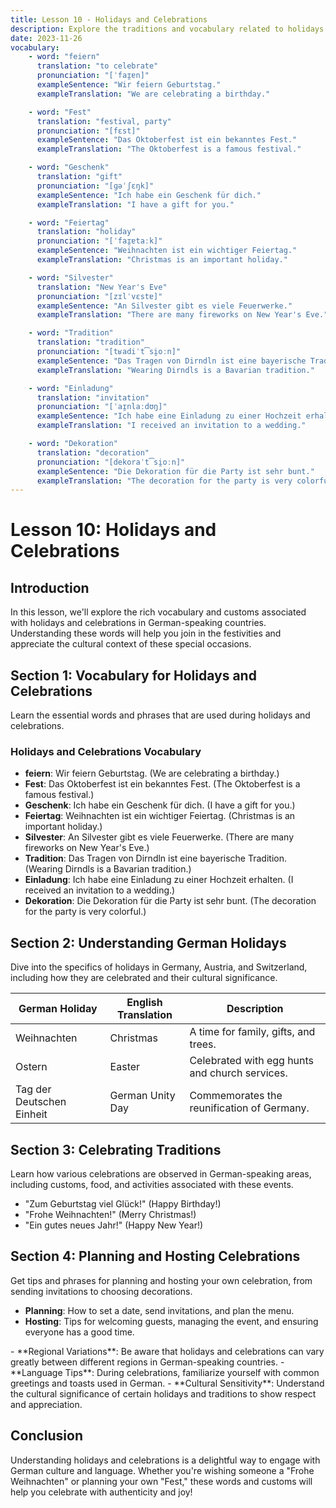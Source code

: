 ```yaml
---
title: Lesson 10 - Holidays and Celebrations
description: Explore the traditions and vocabulary related to holidays and celebrations in German-speaking countries.
date: 2023-11-26
vocabulary:
    - word: "feiern"
      translation: "to celebrate"
      pronunciation: "[ˈfaɪ̯ɐn]"
      exampleSentence: "Wir feiern Geburtstag."
      exampleTranslation: "We are celebrating a birthday."

    - word: "Fest"
      translation: "festival, party"
      pronunciation: "[fɛst]"
      exampleSentence: "Das Oktoberfest ist ein bekanntes Fest."
      exampleTranslation: "The Oktoberfest is a famous festival."

    - word: "Geschenk"
      translation: "gift"
      pronunciation: "[ɡəˈʃɛŋk]"
      exampleSentence: "Ich habe ein Geschenk für dich."
      exampleTranslation: "I have a gift for you."

    - word: "Feiertag"
      translation: "holiday"
      pronunciation: "[ˈfaɪ̯ɐtaːk]"
      exampleSentence: "Weihnachten ist ein wichtiger Feiertag."
      exampleTranslation: "Christmas is an important holiday."

    - word: "Silvester"
      translation: "New Year's Eve"
      pronunciation: "[zɪlˈvɛstɐ]"
      exampleSentence: "An Silvester gibt es viele Feuerwerke."
      exampleTranslation: "There are many fireworks on New Year's Eve."

    - word: "Tradition"
      translation: "tradition"
      pronunciation: "[tʁadiˈt͡si̯oːn]"
      exampleSentence: "Das Tragen von Dirndln ist eine bayerische Tradition."
      exampleTranslation: "Wearing Dirndls is a Bavarian tradition."

    - word: "Einladung"
      translation: "invitation"
      pronunciation: "[ˈaɪ̯nlaːdʊŋ]"
      exampleSentence: "Ich habe eine Einladung zu einer Hochzeit erhalten."
      exampleTranslation: "I received an invitation to a wedding."

    - word: "Dekoration"
      translation: "decoration"
      pronunciation: "[dekoraˈt͡si̯oːn]"
      exampleSentence: "Die Dekoration für die Party ist sehr bunt."
      exampleTranslation: "The decoration for the party is very colorful."
---
```


# Lesson 10: Holidays and Celebrations

## Introduction

In this lesson, we'll explore the rich vocabulary and customs associated with holidays and celebrations in German-speaking countries. Understanding these words will help you join in the festivities and appreciate the cultural context of these special occasions.

## Section 1: Vocabulary for Holidays and Celebrations

Learn the essential words and phrases that are used during holidays and celebrations.

### Holidays and Celebrations Vocabulary

-   **feiern**: Wir feiern Geburtstag. (We are celebrating a birthday.)
-   **Fest**: Das Oktoberfest ist ein bekanntes Fest. (The Oktoberfest is a famous festival.)
-   **Geschenk**: Ich habe ein Geschenk für dich. (I have a gift for you.)
-   **Feiertag**: Weihnachten ist ein wichtiger Feiertag. (Christmas is an important holiday.)
-   **Silvester**: An Silvester gibt es viele Feuerwerke. (There are many fireworks on New Year's Eve.)
-   **Tradition**: Das Tragen von Dirndln ist eine bayerische Tradition. (Wearing Dirndls is a Bavarian tradition.)
-   **Einladung**: Ich habe eine Einladung zu einer Hochzeit erhalten. (I received an invitation to a wedding.)
-   **Dekoration**: Die Dekoration für die Party ist sehr bunt. (The decoration for the party is very colorful.)

<TextToSpeechPlayer mp3File={/src/assets/courses/german/_shared/lessons/lesson10/audio/vocabulary.mp3} />

## Section 2: Understanding German Holidays

Dive into the specifics of holidays in Germany, Austria, and Switzerland, including how they are celebrated and their cultural significance.

| German Holiday            | English Translation | Description                                    |
| ------------------------- | ------------------- | ---------------------------------------------- |
| Weihnachten               | Christmas           | A time for family, gifts, and trees.           |
| Ostern                    | Easter              | Celebrated with egg hunts and church services. |
| Tag der Deutschen Einheit | German Unity Day    | Commemorates the reunification of Germany.     |

<TextToSpeechPlayer mp3File={/src/assets/courses/german/_shared/lessons/lesson10/audio/german-holidays.mp3} />

## Section 3: Celebrating Traditions

Learn how various celebrations are observed in German-speaking areas, including customs, food, and activities associated with these events.

-   "Zum Geburtstag viel Glück!" (Happy Birthday!)
-   "Frohe Weihnachten!" (Merry Christmas!)
-   "Ein gutes neues Jahr!" (Happy New Year!)

<TextToSpeechPlayer mp3File={/src/assets/courses/german/_shared/lessons/lesson10/audio/celebrating-traditions.mp3} />

## Section 4: Planning and Hosting Celebrations

Get tips and phrases for planning and hosting your own celebration, from sending invitations to choosing decorations.

-   **Planning**: How to set a date, send invitations, and plan the menu.
-   **Hosting**: Tips for welcoming guests, managing the event, and ensuring everyone has a good time.

<TextToSpeechPlayer mp3File={/src/assets/courses/german/_shared/lessons/lesson10/audio/planning-hosting.mp3} />

<TipBox>
	- **Regional Variations**: Be aware that holidays and celebrations can vary greatly between different regions in German-speaking countries. - **Language Tips**: During celebrations, familiarize yourself with common greetings and toasts
	used in German. - **Cultural Sensitivity**: Understand the cultural significance of certain holidays and traditions to show respect and appreciation.
</TipBox>

## Conclusion

Understanding holidays and celebrations is a delightful way to engage with German culture and language. Whether you're wishing someone a "Frohe Weihnachten" or planning your own "Fest," these words and customs will help you celebrate with authenticity and joy!
